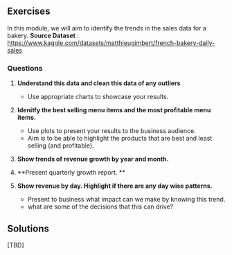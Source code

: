## Exercises

In this module, we will aim to identify the trends in the sales data for a bakery.
**Source Dataset** : https://www.kaggle.com/datasets/matthieugimbert/french-bakery-daily-sales

### Questions

1. **Understand this data and clean this data of any outliers**
   - Use appropriate charts to showcase your results.

2. **Idenitfy the best selling menu items and the most profitable menu items.**
   - Use plots to present your results to the business audience. 
   - Aim is to be able to highlight the products that are best and least selling (and profitable).
3. **Show trends of revenue growth by year and month.**
4. **Present quarterly growth report. **
5. **Show revenue by day. Highlight if there are any day wise patterns.**
   - Present to business what impact can we make by knowing this trend.
   - what are some of the decisions that this can drive?

## Solutions

[TBD]